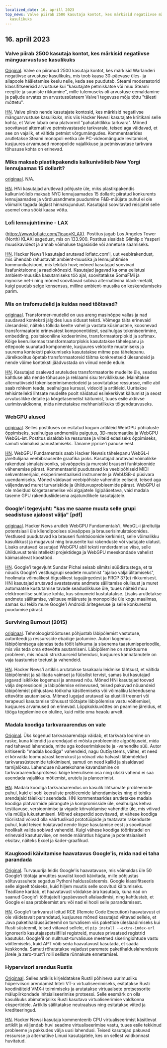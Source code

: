 ```yaml
---
localized_date: 16. aprill 2023
top_news: Valve piirab 2500 kasutaja kontot, kes märkisid negatiivse mänguarvustuse
  kasulikuks
---
```




<CallToAction />

<Steps>

## 16. aprill 2023

### Valve piirab 2500 kasutaja kontot, kes märkisid negatiivse mänguarvustuse kasulikuks

[Original](https://tech.slashdot.org/story/23/04/14/175246/valve-restricts-accounts-of-2500-users-who-marked-a-negative-game-review-useful).
Valve on piiranud 2500 kasutaja kontot, kes märkisid Warlanderi negatiivse arvustuse kasulikuks, mis toob kaasa 30-päevase üles- ja allapoole hääletamise keelu neile, keda see puudutab. Steami moderaatorid klassifitseerisid arvustuse kui "kasutajate petmiskatse või muu Steami reeglite ja suuniste rikkumine", mille tulemuseks oli arvustuse eemaldamine ja paljude arvates on arvustussüsteem Valve'i tegevuse mõju tõttu "täiesti mõttetu".

[HN](http://news.ycombinator.com/item?id=35577895).
Valve piirab nende kasutajate kontosid, kes märkisid negatiivse mänguarvustuse kasulikuks, mis viis Hacker Newsi kasutajate kriitikani selle kohta, et Valve lubab oma platvormil "pahatahtlikku tarkvara". Mõned soovitavad alternatiive petmisvastasele tarkvarale, teised aga väidavad, et see on vajalik, et vältida petmist võrgumängudes. Kommentaarides arutletakse Steami monopoli eetika üle PC-videomängude levitamisel, kusjuures arvamused monopolide vajalikkuse ja petmisvastase tarkvara tõhususe kohta on erinevad.

### Miks maksab plastikpakendis kalkunivõileib New Yorgi lennujaamas 15 dollarit?

[originaal](https://hellgatenyc.com/why-is-airport-turkey-sandwich-expensive).
N/A.

[HN](http://news.ycombinator.com/item?id=35580847).
HNi kasutajad arutlevad põhjuste üle, miks plastikpakendis kalkunivõileib maksab NYC lennujaamades 15 dollarit; piiratud konkurents lennujaamades ja võrdlusandmete puudumine F&B-müüjate puhul ei ole võimalik tagada õiglast hinnakujundust. Kasutajad soovitavad reisijatel selle asemel oma sööki kaasa võtta.

### Lofi lennujuhtimine - LAX

(https://www.lofiatc.com/?icao=KLAX).
Postitus jagab Los Angeles Tower (North) KLAXi sagedust, mis on 133.900. Postitus sisaldab Glimlip x Yasperi muusikavideot ja annab võimaluse tagasiside või annetuse saamiseks.

[HN](http://news.ycombinator.com/item?id=35583228).
Hacker News'i kasutajad arutavad lofiatc.com'i, uut veebirakendust, mis ühendab rahustavalt ambient-muusika ja lennujuhtimise kommunikatsiooni, mis tekitab huvi; mõned kasutajad soovivad lisafunktsioone ja raadiokõnesid. Kasutajad jagavad ka oma eelistusi ambient-muusika kasutamiseks töö ajal, soovitatakse SomaFMi ja mynoise.net-i ning mõned soovitavad sobiva alternatiivina black-metalit, kuigi puudub selge konsensus, milline ambient-muusika on keskendumiseks parim.

### Mis on trafomudelid ja kuidas need töötavad?

[originaal](https://txt.cohere.ai/what-are-transformer-models/).
Transformer-mudelid on uus areng masinõppe vallas ja nad suudavad konteksti jälgides luua sidusat teksti. Võimega täita erinevaid ülesandeid, näiteks tõlkida keelte vahel ja vastata küsimustele, koosnevad transformaatorid erinevatest komponentidest, sealhulgas tokeniseerimine, embedding, positsiooniline kodeerimine, transformaatorplokid ja softmax. Kõige keerulisemas transformaatorplokis kasutatakse tähelepanu ja ettepoole suunatud komponente, kusjuures vektorite muutmiseks ja suurema konteksti pakkumiseks kasutatakse mitme pea tähelepanu. Järelkoolitus õpetab transformaatoreid täitma konkreetseid ülesandeid ja nende võime konteksti jäädvustada on viinud nende edule.

[HN](http://news.ycombinator.com/item?id=35576918).
Kasutajad osalevad aruteludes transformaatorite mudelite üle, seades kahtluse alla nende tõhususe ja reklaami sisu terviklikkuse. Mainitakse alternatiivseid tokeniseerimismeetodeid ja soovitatakse ressursse, mille abil saab rohkem teada, sealhulgas kursusi, videoid ja artikleid. Uuritakse tehisintellekti lihtsate mudelite poolt näidatud esilekerkivat käitumist ja seost arvutuslikke detaile ja kõrgetasemelist käitumist, tuues esile aktiivse uurimisvaldkonna, mida nimetatakse mehhanistlikuks tõlgendatavuseks.

### WebGPU alused

[originaal](https://webgpufundamentals.org/).
Selles postituses on esitatud kogum artikleid WebGPU põhialuste õppimiseks, sealhulgas andmemälu paigutus, 3D-matemaatika ja WebGPU WebGL-ist. Postitus sisaldab ka ressursse ja viiteid edasiseks õppimiseks, samuti võimalusi panustamiseks. Täname jrprice'i panuse eest.

[HN](http://news.ycombinator.com/item?id=35579334).
WebGPU Fundamentals saab Hacker Newsis tähelepanu WebGL-i järeltulijana veebibrauserite graafika jaoks. Kasutajad arutavad võimalikke rakendusi simulatsiooniks, süvaõppeks ja muresid brauseri funktsioonide vähenemise pärast. Kommentaarid puudutavad ka veebipõhiseid MIDI sekventseerijaid, eksperimentaalseid instrumente ja WebUSB-d püsivara uuendamiseks. Mõned väidavad veebipõhiste vahendite eeliseid, teised aga väljendavad muret turvariskide ja ühilduvusprobleemide pärast. WebGPU ei ole mõeldud kõrgetasemelise või algajatele ligipääsetava, vaid madala taseme GPU rakendusliidesena asjatundlikele kasutajatele.

### Google'i tegevjuht: "kas me saame muuta selle grupi seadistuse ajaloost välja" [pdf]

[originaal](https://ia601707.us.archive.org/28/items/gov.uscourts.cand.364454/gov.uscourts.cand.364454.385.0.pdf).
Hacker News arutleb WebGPU Fundamentals'i, WebGL-i järeltulija potentsiaali üle kliendipoolses süvaõppes ja brauserisimulatsioonides. Vestlused puudutavad ka brauseri funktsioonide kerkimist, selle võimalikku kasulikkust ja mugavust ning brauserite kui rakenduste või vaatajate ulatust. Lisaks arutavad kasutajad WebGPU abil teksti renderdamise viise, selle ühilduvust tehisintellekti projektidega ja WebGPU meeskondade vahelist käimasolevat koostööd.

[HN](http://news.ycombinator.com/item?id=35585174).
Google'i tegevjuht Sundar Pichai seisab silmitsi süüdistustega, et ta nõudis Google'i vestlusgrupi seadete muutmist "ajaloo väljalülitamiseks", hoolimata võimalikest õiguslikest tagajärgedest ja FRCP 37(e) rikkumisest. HNi kasutajad arutavad avastatavate andmete säilitamise olulisust ja muret automaatse kustutamise tavade seaduslikkuse üle, tuues näiteid muu elektroonilise suhtluse kohta, kus sõnumeid kustutatakse. Lisaks arutletakse andmete säilitamise, valitsuse määruste ja monopolide üle kogu maailmas, samas kui tekib mure Google'i Androidi äritegevuse ja selle konkurentsi puudumise pärast.

### Surviving Burnout (2015)

[originaal](https://lifeofaudrey.com/essays/surviving_burnout.html).
Tehnoloogiatööstuses põhjustab läbipõlemist vastutuse, autoriteedi ja ressursside ebaõige jaotumine. Autori kogemus läbipõlemisega ajendas teda töölt lahkuma ja sisenema taastumisperioodile, mis viis teda oma ettevõtte asutamiseni. Läbipõlemine on struktuurne probleem, mis nõuab struktuurseid lahendusi, kusjuures kannatanutele on vaja taastumise toetust ja vahendeid.

[HN](http://news.ycombinator.com/item?id=35577285).
Hacker News'i artiklis arutatakse tasakaalu leidmise tähtsust, et vältida läbipõlemist ja säilitada vaimset ja füüsilist tervist, samas kui kasutajad jagavad isiklikke kogemusi ja annavad nõu. Mõned HNi kasutajad toovad välja depressiooni ja läbipõlemise erinevused, teised pakuvad nõuandeid läbipõlemist põhjustava töökoha käsitlemiseks või võimaliku lahendusena ettevõtte asutamiseks. Mitmed lugejad arutavad ka elustiili treeneri või terapeudi kasutamise tõhusust töötajate läbipõlemise vastu võitlemisel, kusjuures arvamused on erinevad. Lõppkokkuvõttes on peamine järeldus, et tööga tegelemine on oluline, kuid mitte oma heaolu arvelt.

### Madala koodiga tarkvaraarendus on vale

[Original](https://jaylittle.com/post/view/2023/4/low-code-software-development-is-a-lie).
Üks kogenud tarkvaraarendaja väidab, et tarkvara loomine on raske, kuna kliendid ja arendajad ei mõista probleemide algpõhjuseid, mida nad tahavad lahendada, mitte aga kodeerimiskeelte ja -vahendite süü. Autor kritiseerib "madala koodiga" vahendeid, nagu OutSystems, väites, et need ei kõrvalda loomupärast keerukust ja võivad viia halvasti läbimõeldud tarkvarasüsteemide tekkimiseni, samuti on need kallid ja sisaldavad tarnijalõksu. Lahenduse nõuetekohane kavandamine on tarkvaraarendusprotsessi kõige keerulisem osa ning ükski vahend ei saa asendada vajalikku mõtlemist, arutelu ja planeerimist.

[HN](http://news.ycombinator.com/item?id=35578240).
Madala koodiga tarkvaraarendus on kasulik lihtsamate probleemide puhul, kuid ei sobi keeruliste probleemide lahendamiseks ning ei tohiks arendajaid täielikult asendada. HNi kommentaarides arutletakse madala koodiga platvormide piirangute ja kompromisside üle, sealhulgas kehva testitavuse, versioonimise ja vigade kõrvaldamise vahendite üle, mis võivad viia müüja lukustumiseni. Mõned eksperdid soovitavad, et vähese koodiga tööriistad võivad olla väärtuslikud prototüüpide ja teatavate rakenduste puhul, kuid teised hoiatavad nende liigse kasutamise eest ja soovitavad hoolikalt valida sobivad vahendid. Kuigi vähese koodiga tööriistadel on erinevaid kasutusviise, on nende määratlus hägune ja potentsiaalselt eksitav, näiteks Excel ja šader-graafikud.

### Kaugkoodi käivitamise haavatavus Google'is, mida nad ei taha parandada

[Original](https://giraffesecurity.dev/posts/google-remote-code-execution/).
Turvauurija leidis Google'is haavatavuse, mis võimaldas üle 50 Google'i töötaja arvutites suvalist koodi käivitada, mille põhjustas sõltuvussuhete segadus Pythoni haldussüsteemis. Google klassifitseeris selle algselt tõsiseks, kuid hiljem muutis selle soovitud käitumiseks. Teadlane kardab, et haavatavust võidakse ära kasutada, kuna nad on saanud Google'i töötajatelt igapäevaselt allalaadimisi, ning kahtlustab, et Google ei saa probleemist aru või nad ei hooli selle parandamisest.

[HN](http://news.ycombinator.com/item?id=35581532).
Google'i tarkvarast leitud RCE (Remote Code Execution) haavatavust ei ole väidetavalt parandatud, kusjuures mõned kasutajad viitavad sellele, et Java paketihaldussüsteemil on turvalisem viis pakettide üleslaadimiseks kui Rusti süsteemil, teised viitavad sellele, et `pip install --extra-index-url` ignoreerib kasutajaspetsiifilisi registreid, muutes privaatsed registrid kasutuks. Google'il on nulltrust-turvalisuse meetmed siseringiohtude vastu võitlemiseks, kuid APT võib seda haavatavust kasutada, et saada keskkonda. Samuti rõhutatakse vajadust paremate paketihalduslahenduste järele ja zero-trust'i rolli selliste rünnakute ennetamisel.

### Hypervisori arendus Rustis

[Originaal](https://memn0ps.github.io/hypervisor-development-in-rust-part-1/).
Selles artiklis kirjeldatakse Rustil põhineva uurimusliku hüperviisori arendamist Inteli VT-x virtualiseerimiseks, esitatakse Rusti koodinäiteid VMX-i toimimiseks ja arutatakse virtuaalsete protsessorite mälupiirkondade initsialiseerimise protsessi. Selle eesmärk on olla kasulikuks abimaterjaliks Rusti kasutava virtualiseerimise valdkonna ekspertidele. Artiklis säilitatakse neutraalsus ning esitatakse viited ja krediteeringud.

[HN](http://news.ycombinator.com/item?id=35579876).
Hacker Newsi kasutaja kommenteerib CPU virtualiseerimist käsitlevat artiklit ja väljendab huvi seadme virtualiseerimise vastu, tuues esile tekkinud probleeme ja pakkudes välja uusi lahendusi. Teised kasutajad pakuvad ressursse ja alternatiive Linuxi kasutajatele, kes on sellest valdkonnast huvitatud.

</Steps>
